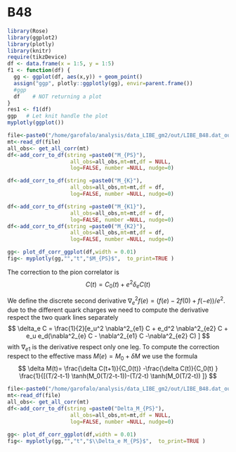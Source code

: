 # B48


```r
library(Rose)
library(ggplot2)
library(plotly)
library(knitr)
require(tikzDevice)
df <- data.frame(x = 1:5, y = 1:5)
f1 <- function(df) {
  gg <- ggplot(df, aes(x,y)) + geom_point()
  assign("ggp", plotly::ggplotly(gg), envir=parent.frame())
  #ggp
  df    # NOT returning a plot
}
res1 <- f1(df)
ggp   # Let knit handle the plot
myplotly(ggplot())
```

```r
file<-paste0("/home/garofalo/analysis/data_LIBE_gm2/out/LIBE_B48.dat_output")
mt<-read_df(file)
all_obs<- get_all_corr(mt)
df<-add_corr_to_df(string =paste0("M_{PS}"),
                    all_obs=all_obs,mt=mt,df = NULL,
                    log=FALSE, number =NULL, nudge=0)

df<-add_corr_to_df(string =paste0("M_{K}"),
                    all_obs=all_obs,mt=mt,df = df,
                    log=FALSE, number =NULL, nudge=0)

df<-add_corr_to_df(string =paste0("M_{K1}"),
                    all_obs=all_obs,mt=mt,df = df,
                    log=FALSE, number =NULL, nudge=0)
df<-add_corr_to_df(string =paste0("M_{K2}"),
                    all_obs=all_obs,mt=mt,df = df,
                    log=FALSE, number =NULL, nudge=0)

gg<- plot_df_corr_ggplot(df,width = 0.01)
fig<- myplotly(gg,"","t","$M_{PS}$",  to_print=TRUE )


```


The correction to the pion correlator is 
$$
C(t)= C_0(t) + e^2\delta_e C(t)
$$

We define the discrete second derivative $\nabla_e^2f(e)=(f(e)-2f(0)+f(-e))/e^2$.
due to the different quark charges we need to compute the derivative respect the two
quark lines separately
$$
\delta_e C = \frac{1}{2}[e_u^2 \nabla^2_{e1} C + e_d^2 \nabla^2_{e2} C 
  + e_u e_d(\nabla^2_{e} C - \nabla^2_{e1} C  -\nabla^2_{e2} C) ]
$$
with $\nabla_{e1}$ is the derivative respect only one leg.
To compute the correction respect to the effective mass $M(e)=M_0+\delta M$ we use the formula
$$
\delta M(t)= \frac{\delta C(t+1)}{C_0(t)} -\frac{\delta C(t)}{C_0(t) } \frac{1}{[(T/2-t-1) \tanh(M_0(T/2-t-1))-(T/2-t) \tanh(M_0(T/2-t)) ]}
$$

<!-- ```{r, echo=FALSE, results='asis'} -->
<!-- file<-paste0("/home/garofalo/analysis/data_LIBE_gm2/out/LIBE_B48.dat_raw_correlators") -->
<!-- mt<-read_df(file) -->
<!-- all_obs<- get_all_corr(mt) -->
<!-- df<-add_corr_to_df(string =paste0("C_{PS}"), -->
<!--                     all_obs=all_obs,mt=mt,df = NULL, -->
<!--                     log=TRUE, number =(1404+0+1)*2-1, rename = "C_PS", nudge=0) -->

<!-- df<-add_corr_to_df(string =paste0("C_{PS}(e)"), -->
<!--                     all_obs=all_obs,mt=mt,df = df, -->
<!--                     log=TRUE, number =(1404+9+1)*2-1, rename = "C_PS(e)", nudge=0) -->
<!-- df<-add_corr_to_df(string =paste0("C_{PS}(-e)"), -->
<!--                     all_obs=all_obs,mt=mt,df = df, -->
<!--                     log=TRUE, number =(1404+11+1)*2-1, rename = "C_PS(-e)", nudge=0) -->



<!-- gg<- plot_df_corr_ggplot(df,width = 0.01, noribbon = TRUE) -->
<!-- fig<- myplotly(gg,"","t","$C_{PS}$",  to_print=TRUE ) -->


<!-- ``` -->

<!-- ```{r, echo=FALSE, results='asis'} -->
<!-- file<-paste0("/home/garofalo/analysis/data_LIBE_gm2/out/LIBE_B48.dat_output") -->
<!-- mt<-read_df(file) -->
<!-- all_obs<- get_all_corr(mt) -->
<!-- df<-add_corr_to_df(string =paste0("Delta_C_{PS}"), -->
<!--                     all_obs=all_obs,mt=mt,df = NULL, -->
<!--                     log=TRUE, number =NULL, nudge=0) -->

<!-- gg<- plot_df_corr_ggplot(df,width = 0.01) -->
<!-- fig<- myplotly(gg,"","t","$\\Delta_e C_{PS}$",  to_print=TRUE ) -->

<!-- ``` -->

```r
file<-paste0("/home/garofalo/analysis/data_LIBE_gm2/out/LIBE_B48.dat_output")
mt<-read_df(file)
all_obs<- get_all_corr(mt)
df<-add_corr_to_df(string =paste0("Delta_M_{PS}"),
                    all_obs=all_obs,mt=mt,df = NULL,
                    log=FALSE, number =NULL, nudge=0)

gg<- plot_df_corr_ggplot(df,width = 0.01)
fig<- myplotly(gg,"","t","$\\Delta_e M_{PS}$",  to_print=TRUE )


```
